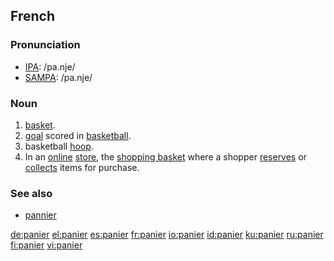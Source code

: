 ==French==

===Pronunciation===
*[[w:IPA|IPA]]: /pa.nje/
*[[w:SAMPA|SAMPA]]: /pa.nje/

===Noun===
{{fr-noun|m}}

# [[basket]].
# [[goal]] scored in [[basketball]].
# basketball [[hoop]].
# In an [[online]] [[store]], the [[shopping basket]] where a shopper [[reserves]] or [[collects]] items for purchase.

===See also===
* [[pannier]]

[[de:panier]]
[[el:panier]]
[[es:panier]]
[[fr:panier]]
[[io:panier]]
[[id:panier]]
[[ku:panier]]
[[ru:panier]]
[[fi:panier]]
[[vi:panier]]